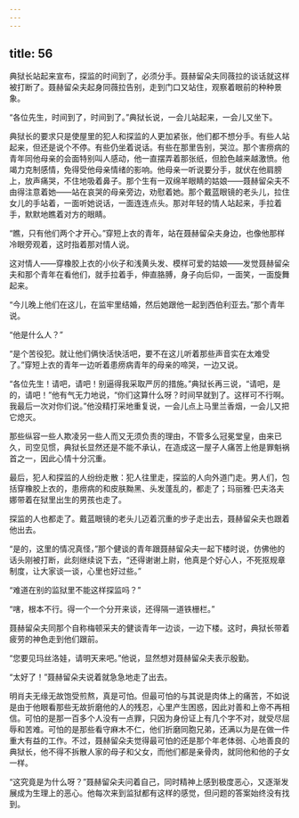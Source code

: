 ```yaml
---
---
---
```

title: 56
---




典狱长站起来宣布，探监的时间到了，必须分手。聂赫留朵夫同薇拉的谈话就这样被打断了。聂赫留朵夫起身同薇拉告别，走到门口又站住，观察着眼前的种种景象。

“各位先生，时间到了，时间到了。”典狱长说，一会儿站起来，一会儿又坐下。

典狱长的要求只是使屋里的犯人和探监的人更加紧张，他们都不想分手。有些人站起来，但还是说个不停。有些仍坐着说话。有些在那里告别，哭泣。那个害痨病的青年同他母亲的会面特别叫人感动，他一直摆弄着那张纸，但脸色越来越激愤。他竭力克制感情，免得受他母亲情绪的影响。他母亲一听说要分手，就伏在他肩膀上，放声痛哭，不住地吸着鼻子。那个生有一双绵羊眼睛的姑娘——聂赫留朵夫不由得注意着她——站在哀哭的母亲旁边，劝慰着她。那个戴蓝眼镜的老头儿，拉住女儿的手站着，一面听她说话，一面连连点头。那对年轻的情人站起来，手拉着手，默默地瞧着对方的眼睛。

“瞧，只有他们两个才开心。”穿短上衣的青年，站在聂赫留朵夫身边，也像他那样冷眼旁观着，这时指着那对情人说。

这对情人——穿橡胶上衣的小伙子和浅黄头发、模样可爱的姑娘——发觉聂赫留朵夫和那个青年在看他们，就手拉着手，伸直胳膊，身子向后仰，一面笑，一面旋舞起来。

“今儿晚上他们在这儿，在监牢里结婚，然后她跟他一起到西伯利亚去。”那个青年说。

“他是什么人？”

“是个苦役犯。就让他们俩快活快活吧，要不在这儿听着那些声音实在太难受了。”穿短上衣的青年一边听着患痨病青年的母亲的啼哭，一边又说。

“各位先生！请吧，请吧！别逼得我采取严厉的措施。”典狱长再三说，“请吧，是的，请吧！”他有气无力地说，“你们这算什么呀？时间早就到了。这样可不行啊。我最后一次对你们说。”他没精打采地重复说，一会儿点上马里兰香烟，一会儿又把它熄灭。

那些纵容一些人欺凌另一些人而又无须负责的理由，不管多么冠冕堂皇，由来已久，司空见惯，典狱长显然还是不能不承认，在造成这一屋子人痛苦上他是罪魁祸首之一，因此心情十分沉重。

最后，犯人和探监的人纷纷走散：犯人往里走，探监的人向外道门走。男人们，包括穿橡胶上衣的，患痨病的和皮肤黝黑、头发蓬乱的，都走了；玛丽雅·巴夫洛夫娜带着在狱里出生的男孩也走了。

探监的人也都走了。戴蓝眼镜的老头儿迈着沉重的步子走出去，聂赫留朵夫也跟着他出去。

“是的，这里的情况真怪，”那个健谈的青年跟聂赫留朵夫一起下楼时说，仿佛他的话头刚被打断，此刻继续说下去，“还得谢谢上尉，他真是个好心人，不死抠规章制度，让大家谈一谈，心里也好过些。”

“难道在别的监狱里不能这样探监吗？”

“嗐，根本不行。得一个一个分开来谈，还得隔一道铁栅栏。”

聂赫留朵夫同那个自称梅顿采夫的健谈青年一边谈，一边下楼。这时，典狱长带着疲劳的神色走到他们跟前。

“您要见玛丝洛娃，请明天来吧。”他说，显然想对聂赫留朵夫表示殷勤。

“太好了！”聂赫留朵夫说着就急急地走了出去。

明肖夫无缘无故饱受煎熬，真是可怕。但最可怕的与其说是肉体上的痛苦，不如说是由于他眼看那些无故折磨他的人的残忍，心里产生困惑，因此对善和上帝不再相信。可怕的是那一百多个人没有一点罪，只因为身份证上有几个字不对，就受尽屈辱和苦难。可怕的是那些看守麻木不仁，他们折磨同胞兄弟，还满以为是在做一件重大有益的工作。不过，聂赫留朵夫觉得最可怕的还是那个年老体弱、心地善良的典狱长，他不得不拆散人家的母子和父女，而他们都是亲骨肉，就同他和他的子女一样。

“这究竟是为什么呀？”聂赫留朵夫问着自己，同时精神上感到极度恶心，又逐渐发展成为生理上的恶心。他每次来到监狱都有这样的感觉，但问题的答案始终没有找到。
